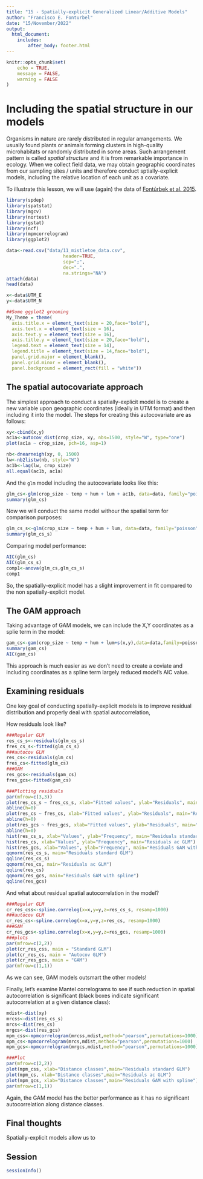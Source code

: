 ```yaml
---
title: "15 - Spatially-explicit Generalized Linear/Additive Models"
author: "Francisco E. Fonturbel"
date: "15/November/2022"
output: 
  html_document:
    includes:
        after_body: footer.html
---
```


```r
knitr::opts_chunk$set(
	echo = TRUE,
	message = FALSE,
	warning = FALSE
)
```

# Including the spatial structure in our models

Organisms in nature are rarely distributed in regular arrangements. We usually found plants or animals forming clusters in high-quality microhabitats or randomly distributed in some areas. Such arrangement pattern is called _spatial structure_ and it is from remarkable importance in ecology. When we collect field data, we may obtain geographic coordinates from our sampling sites / units and therefore conduct sptially-explicit models, including the relative location of each unit as a covariate.

To illustrate this lesson, we will use (again) the data of [Fontúrbek et al. 2015](https://besjournals.onlinelibrary.wiley.com/doi/full/10.1111/1365-2745.12443).

```r
library(spdep)
library(spatstat)
library(mgcv)
library(nortest)
library(gstat)
library(ncf)
library(mpmcorrelogram)
library(ggplot2)

data<-read.csv("data/11_mistletoe_data.csv", 
                     header=TRUE, 
                     sep=";",
                     dec=".",
                     na.strings="NA")
attach(data)
head(data)

x<-data$UTM_E
y<-data$UTM_N

##Some ggplot2 grooming
My_Theme = theme(
  axis.title.x = element_text(size = 20,face="bold"),
  axis.text.x = element_text(size = 16),
  axis.text.y = element_text(size = 16),
  axis.title.y = element_text(size = 20,face="bold"),
  legend.text = element_text(size = 14),
  legend.title = element_text(size = 14,face="bold"),
  panel.grid.major = element_blank(),
  panel.grid.minor = element_blank(),
  panel.background = element_rect(fill = "white"))
```


## The spatial autocovariate approach

The simplest approach to conduct a spatially-explicit model is to create a new variable upon geographic coordinates (ideally in UTM format) and then including it into the model. The steps for creating this autocovariate are as follows:

```r
xy<-cbind(x,y)
ac1a<-autocov_dist(crop_size, xy, nbs=1500, style="W", type="one")
plot(ac1a ~ crop_size, pch=16, asp=1)

nb<-dnearneigh(xy, 0, 1500)
lw<-nb2listw(nb, style="W")
ac1b<-lag(lw, crop_size)
all.equal(ac1b, ac1a)
```

And the `glm` model including the autocovariate looks like this:

```r
glm_cs<-glm(crop_size ~ temp + hum + lum + ac1b, data=data, family="poisson")
summary(glm_cs)
```

Now we will conduct the same model withour the spatial term for comparison purposes:

```r
glm_cs_s<-glm(crop_size ~ temp + hum + lum, data=data, family="poisson")
summary(glm_cs_s)
```

Comparing model performance:

```r
AIC(glm_cs)
AIC(glm_cs_s)
comp1<-anova(glm_cs,glm_cs_s)
comp1
```

So, the spatially-explicit model has a slight improvement in fit compared to the non spatially-explicit model.

## The GAM approach

Taking advantage of GAM models, we can include the X,Y coordinates as a splie term in the model:

```r
gam_cs<-gam(crop_size ~ temp + hum + lum+s(x,y),data=data,family=poisson)
summary(gam_cs)
AIC(gam_cs)
```

This approach is much easier as we don't need to create a coviate and including coordinates as a spline term largely reduced model's AIC value.

## Examining residuals

One key goal of conducting spatially-explicit models is to improve residual distribution and properly deal with spatial autocorrelation,

How residuals look like?

```r
###Regular GLM
res_cs_s<-residuals(glm_cs_s)
fres_cs_s<-fitted(glm_cs_s)
###autocov GLM
res_cs<-residuals(glm_cs)
fres_cs<-fitted(glm_cs)
###GAM
res_gcs<-residuals(gam_cs)
fres_gcs<-fitted(gam_cs)

###Plotting residuals
par(mfrow=c(3,3))
plot(res_cs_s ~ fres_cs_s, xlab="Fitted values", ylab="Residuals", main="Residuals standard GLM")
abline(h=0)
plot(res_cs ~ fres_cs, xlab="Fitted values", ylab="Residuals", main="Residuals autocov GLM")
abline(h=0)
plot(res_gcs ~ fres_gcs, xlab="Fitted values", ylab="Residuals", main="GAM with spline")
abline(h=0)
hist(res_cs_s, xlab="Values", ylab="Frequency", main="Residuals standard GLM")
hist(res_cs, xlab="Values", ylab="Frequency", main="Residuals ac GLM")
hist(res_gcs, xlab="Values", ylab="Frequency", main="Residuals GAM with spline")
qqnorm(res_cs_s, main="Residuals standard GLM")
qqline(res_cs_s)
qqnorm(res_cs, main="Residuals ac GLM")
qqline(res_cs)
qqnorm(res_gcs, main="Residuals GAM with spline")
qqline(res_gcs)
```

And what about residual spatial autocorrelation in the model?

```r
###Regular GLM
cr_res_css<-spline.correlog(x=x,y=y,z=res_cs_s, resamp=1000)
###autocov GLM
cr_res_cs<-spline.correlog(x=x,y=y,z=res_cs, resamp=1000)
###GAM
cr_res_gcs<-spline.correlog(x=x,y=y,z=res_gcs, resamp=1000)
###plots
par(mfrow=c(2,2))
plot(cr_res_css, main = "Standard GLM")
plot(cr_res_cs, main = "Autocov GLM")
plot(cr_res_gcs, main = "GAM")
par(mfrow=c(1,1))
```

As we can see, GAM models outsmart the other models!

Finally, let's examine Mantel correlograms to see if such reduction in spatial autocorrelation is significant (black boxes indicate significant autocorrelation at a given distance class):

```r
mdist<-dist(xy)
mrcss<-dist(res_cs_s)
mrcs<-dist(res_cs)
mrgcs<-dist(res_gcs)
mpm_css<-mpmcorrelogram(mrcss,mdist,method="pearson",permutations=1000)
mpm_cs<-mpmcorrelogram(mrcs,mdist,method="pearson",permutations=1000)
mpm_gcs<-mpmcorrelogram(mrgcs,mdist,method="pearson",permutations=1000)

###Plot
par(mfrow=c(2,2))
plot(mpm_css, xlab="Distance classes",main="Residuals standard GLM")
plot(mpm_cs, xlab="Distance classes",main="Residuals ac GLM")
plot(mpm_gcs, xlab="Distance classes",main="Residuals GAM with spline")
par(mfrow=c(1,1))
```

Again, the GAM model has the better performance as it has no significant autocorrelation along distance classes.

## Final thoughts

Spatially-explicit models allow us to


## Session

```r
sessionInfo()
```